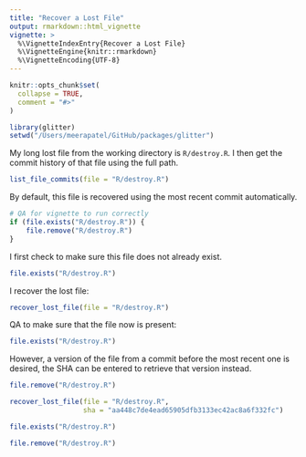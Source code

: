 ```yaml
---
title: "Recover a Lost File"
output: rmarkdown::html_vignette
vignette: >
  %\VignetteIndexEntry{Recover a Lost File}
  %\VignetteEngine{knitr::rmarkdown}
  %\VignetteEncoding{UTF-8}
---
```


```r
knitr::opts_chunk$set(
  collapse = TRUE,
  comment = "#>"
)
```

```r
library(glitter)
setwd("/Users/meerapatel/GitHub/packages/glitter")
```


My long lost file from the working directory is `R/destroy.R`. I then get the commit history of that file using the full path. 

```r

list_file_commits(file = "R/destroy.R")

```

By default, this file is recovered using the most recent commit automatically.

```r
# QA for vignette to run correctly 
if (file.exists("R/destroy.R")) {
    file.remove("R/destroy.R")
} 
```

I first check to make sure this file does not already exist. 

```r
file.exists("R/destroy.R")
```

I recover the lost file:  

```r
recover_lost_file(file = "R/destroy.R")
```

QA to make sure that the file now is present:  

```r
file.exists("R/destroy.R")
```

However, a version of the file from a commit before the most recent one is desired, the SHA can be entered to retrieve that version instead. 

```r
file.remove("R/destroy.R")
```

```r
recover_lost_file(file = "R/destroy.R", 
                  sha = "aa448c7de4ead65905dfb3133ec42ac8a6f332fc")
```


```r
file.exists("R/destroy.R")
```

```r
file.remove("R/destroy.R")
```

